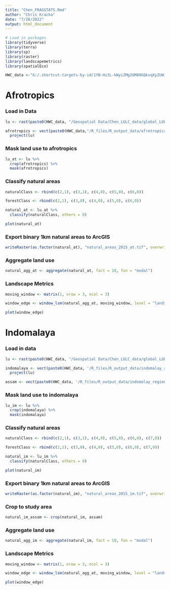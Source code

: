 ```yaml
---
title: "Chen_FRAGSTATS.Rmd"
author: "Chris Kracha"
date: "7/28/2022"
output: html_document
---
```


```r

# Load in packages
library(tidyverse)
library(terra)
library(sp)
library(raster)
library(landscapemetrics)
library(spatialEco)

HWC_data <-"G:/.shortcut-targets-by-id/1YB-Hz3L-kWyiZMg2UM89GQkvqXyZUW1H/HWC_data"
```

# Afrotropics

### Load in Data
```r
lu <- rast(paste0(HWC_data, "/Geospatial Data/Chen_LULC_data/global_LULC_2015.tif"))

afrotropics <- vect(paste0(HWC_data,"/R_files/R_output_data/afrotropical_region")) %>%
  project(lu)
```

### Mask land use to afrotropics
```r
lu_at <- lu %>%
  crop(afrotropics) %>%
  mask(afrotropics)
```

### Classify natural areas
```r
naturalClass <- rbind(c(2,1), c(3,1), c(4,0), c(5,0), c(6,0))

forestClass <- rbind(c(2,1), c(3,0), c(4,0), c(5,0), c(6,0))

natural_at <- lu_at %>%
  classify(naturalClass, others = 0)

plot(natural_at)
```

### Export binary 1km natural areas to ArcGIS
```r
writeRaster(as.factor(natural_at), "natural_areas_2015_at.tif", overwrite = TRUE)
```

### Aggregate land use
```r
natural_agg_at <- aggregate(natural_at, fact = 10, fun = "modal")
```

### Landscape Metrics
```r
moving_window <- matrix(1, nrow = 3, ncol = 3)

window_edge <- window_lsm(natural_agg_at, moving_window, level = "landscape", what = "lsm_l_ed")

plot(window_edge)
```


# Indomalaya

### Load in data
```r
lu <- rast(paste0(HWC_data, "/Geospatial Data/Chen_LULC_data/global_LULC_2015.tif"))

indomalaya <- vect(paste0(HWC_data, '/R_files/R_output_data/indomalay_region')) %>%
  project(lu)

assam <- vect(paste0(HWC_data, '/R_files/R_output_data/indomalay_region'))

```

### Mask land use to indomalaya
```r
lu_im <- lu %>%
  crop(indomalaya) %>%
  mask(indomalaya)
```

### Classify natural areas
```r
naturalClass <- rbind(c(2,1), c(3,1), c(4,0), c(5,0), c(6,0), c(7,0))

forestClass <- rbind(c(2,1), c(3,0), c(4,0), c(5,0), c(6,0), c(7,0))

natural_im <- lu_im %>%
  classify(naturalClass, others = 0)

plot(natural_im)
```


### Export binary 1km natural areas to ArcGIS
```r
writeRaster(as.factor(natural_im), "natural_areas_2015_im.tif", overwrite = TRUE)
```

### Crop to study area
```r
natural_im_assam <- crop(natural_im, assam)
```

### Aggregate land use
```r
natural_agg_im <- aggregate(natural_im, fact = 10, fun = "modal")
```

### Landscape Metrics
```r
moving_window <- matrix(1, nrow = 3, ncol = 3)

window_edge <- window_lsm(natural_agg_at, moving_window, level = "landscape", what = "lsm_l_ed")

plot(window_edge)
```